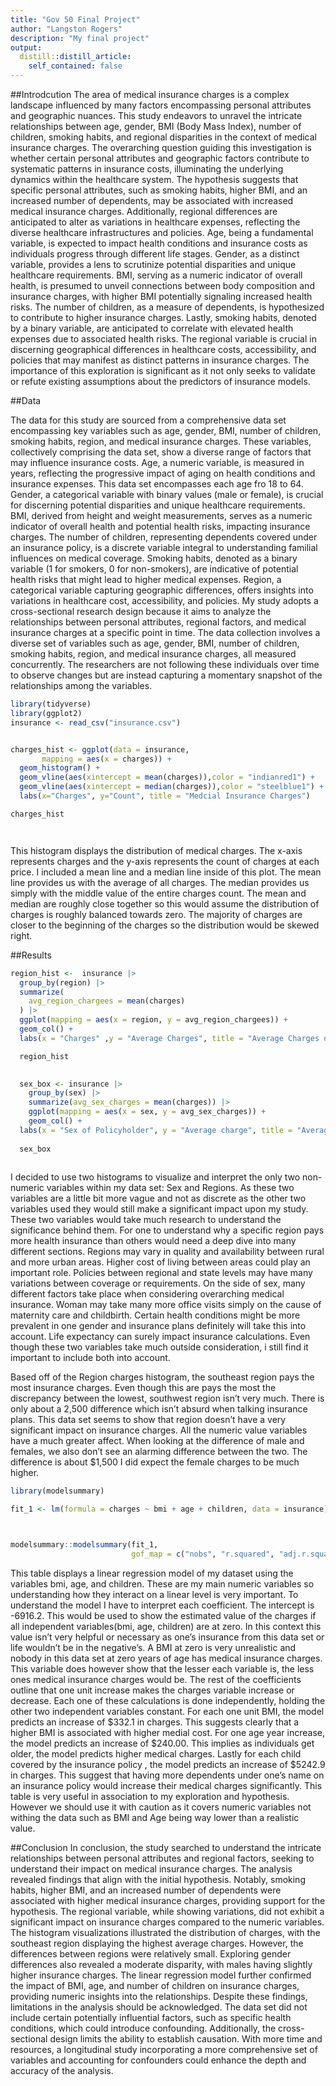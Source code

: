 ```yaml
---
title: "Gov 50 Final Project"
author: "Langston Rogers"
description: "My final project"
output:
  distill::distill_article:
    self_contained: false
---
```


##Introdcution 
The area of medical insurance charges is a complex landscape influenced by many factors encompassing personal attributes and geographic nuances. This study endeavors to unravel the intricate relationships between age, gender, BMI (Body Mass Index), number of children, smoking habits, and regional disparities in the context of medical insurance charges. The overarching question guiding this investigation is whether certain personal attributes and geographic factors contribute to systematic patterns in insurance costs, illuminating the underlying dynamics within the healthcare system. The hypothesis suggests that specific personal attributes, such as smoking habits, higher BMI, and an increased number of dependents, may be associated with increased medical insurance charges. Additionally, regional differences are anticipated to alter as variations in healthcare expenses, reflecting the diverse healthcare infrastructures and policies. Age, being a fundamental variable, is expected to impact health conditions and insurance costs as individuals progress through different life stages. Gender, as a distinct variable, provides a lens to scrutinize potential disparities and unique healthcare requirements. BMI, serving as a numeric indicator of overall health, is presumed to unveil connections between body composition and insurance charges, with higher BMI potentially signaling increased health risks. The number of children, as a measure of dependents, is hypothesized to contribute to higher insurance charges. Lastly, smoking habits, denoted by a binary variable, are anticipated to correlate with elevated health expenses due to associated health risks. The regional variable is crucial in discerning geographical differences in healthcare costs, accessibility, and policies that may manifest as distinct patterns in insurance charges. The importance of this exploration is significant as it not only seeks to validate or refute existing assumptions about the predictors of insurance models. 

##Data 

The data for this study are sourced from a comprehensive data set encompassing key variables such as age, gender, BMI, number of children, smoking habits, region, and medical insurance charges. These variables, collectively comprising the data set, show a diverse range of factors that may influence insurance costs. Age, a numeric variable, is measured in years, reflecting the progressive impact of aging on health conditions and insurance expenses. This data set encompasses each age fro 18 to 64. Gender, a categorical variable with binary values (male or female), is crucial for discerning potential disparities and unique healthcare requirements. BMI, derived from height and weight measurements, serves as a numeric indicator of overall health and potential health risks, impacting insurance charges. The number of children, representing dependents covered under an insurance policy, is a discrete variable integral to understanding familial influences on medical coverage. Smoking habits, denoted as a binary variable (1 for smokers, 0 for non-smokers), are indicative of potential health risks that might lead to higher medical expenses. Region, a categorical variable capturing geographic differences, offers insights into variations in healthcare cost, accessibility, and policies. My study adopts a cross-sectional research design because it aims to analyze the relationships between personal attributes, regional factors, and medical insurance charges at a specific point in time. The data collection involves a diverse set of variables such as age, gender, BMI, number of children, smoking habits, region, and medical insurance charges, all measured concurrently. The researchers are not following these individuals over time to observe changes but are instead capturing a momentary snapshot of the relationships among the variables.


```r
library(tidyverse)
library(ggplot2)
insurance <- read_csv("insurance.csv")


charges_hist <- ggplot(data = insurance,
       mapping = aes(x = charges)) +
  geom_histogram() +
  geom_vline(aes(xintercept = mean(charges)),color = "indianred1") +
  geom_vline(aes(xintercept = median(charges)),color = "steelblue1") +
  labs(x="Charges", y="Count", title = "Medcial Insurance Charges")

charges_hist




```

This histogram displays the distribution of medical charges. The x-axis represents charges and the y-axis represents the count of charges at each price. I included a mean line and a median line inside of this plot. The mean line provides us with the average of all charges. The median provides us simply with the middle value of the entire charges count. The mean and median are roughly close together so this would assume the distribution of charges is roughly balanced towards zero. The majority of charges are closer to the beginning of the charges so the distribution would be skewed right. 

##Results

```r
region_hist <-  insurance |>
  group_by(region) |>
  summarize(
    avg_region_chargees = mean(charges)
  ) |>
  ggplot(mapping = aes(x = region, y = avg_region_chargees)) +
  geom_col() +
  labs(x = "Charges" ,y = "Average Charges", title = "Average Charges of Regions")

  region_hist
  
```

```r
  sex_box <- insurance |>
    group_by(sex) |>
    summarize(avg_sex_charges = mean(charges)) |>
    ggplot(mapping = aes(x = sex, y = avg_sex_charges)) +
    geom_col() +
  labs(x = "Sex of Policyholder", y = "Average charge", title = "Average Charge of Sex ")
  
  sex_box
  
```
I decided to use two histograms to visualize and interpret the only two non-numeric variables within my data set: Sex and Regions. As these two variables are a little bit more vague and not as discrete as the other two variables used they would still make a significant impact upon my study. These two variables would take much research to understand the significance behind them. For one to understand why a specific region pays more health insurance than others would need a deep dive into many different sections. Regions may vary in quality and availability between rural and more urban areas. Higher cost of living between areas could play an important role. Policies between regional and state levels may have many variations between coverage or requirements. On the side of sex, many different factors take place when considering overarching medical insurance. Woman may take many more office visits simply on the cause of maternity care and childbirth. Certain health conditions might be more prevalent in one gender and insurance plans definitely will take this into account. Life expectancy can surely impact insurance calculations. Even though these two variables take much outside consideration, i still find it important to include both into account.

Based off of the Region charges histogram, the southeast region pays the most insurance charges. Even though this are pays the most the discrepancy between the lowest, southwest region isn't very much. There is only about a 2,500 difference which isn't absurd when talking insurance plans. This data set seems to show that region doesn't have a very significant impact on insurance charges. All the numeric value variables have a much greater affect. When looking at the difference of male and females, we also don't see an alarming difference between the two. The difference is about $1,500 I did expect the female charges to be much higher. 


```r
library(modelsummary)

fit_1 <- lm(formula = charges ~ bmi + age + children, data = insurance)



modelsummary::modelsummary(fit_1,
                           gof_map = c("nobs", "r.squared", "adj.r.squared"))
```

This table displays a linear regression model of my dataset using the variables bmi, age, and children. These are my main numeric variables so understanding how they interact on a linear level is very important. To understand the model I have to interpret each coefficient. The intercept is -6916.2. This would be used to show the estimated value of the charges if all independent variables(bmi, age, children) are at zero. In this context this value isn't very helpful or necessary as one's insurance from this data set or life wouldn't be in the negative's. A BMI at zero is very unrealistic and nobody in this data set at zero years of age has medical insurance charges. This variable does however show that the lesser each variable is, the less ones medical insurance charges would be. The rest of the coefficients outline that one unit increase makes the charges variable increase or decrease. Each one of these calculations is done independently, holding the other two independent variables constant. For each one unit BMI, the model predicts an increase of $332.1 in charges. This suggests clearly that a higher BMI is associated with higher medial cost. For one age year increase, the model predicts an increase of $240.00. This implies as individuals get older, the model predicts higher medical charges. Lastly for each child covered by the insurance policy , the model predicts an increase of $5242.9 in charges. This suggest that having more dependents under one's name on an insurance policy would increase their medical charges significantly. This table is very useful in association to my exploration and hypothesis. However we should use it with caution as it covers numeric variables not withing the data such as BMI and Age being way lower than a realistic value. 

##Conclusion 
In conclusion, the study searched to understand the intricate relationships between personal attributes and regional factors, seeking to understand their impact on medical insurance charges. The analysis revealed findings that align with the initial hypothesis. Notably, smoking habits, higher BMI, and an increased number of dependents were associated with higher medical insurance charges, providing support for the hypothesis. The regional variable, while showing variations, did not exhibit a significant impact on insurance charges compared to the numeric variables. The histogram visualizations illustrated the distribution of charges, with the southeast region displaying the highest average charges. However, the differences between regions were relatively small. Exploring gender differences also revealed a moderate disparity, with males having slightly higher insurance charges. The linear regression model further confirmed the impact of BMI, age, and number of children on insurance charges, providing numeric insights into the relationships. Despite these findings, limitations in the analysis should be acknowledged. The data set did not include certain potentially influential factors, such as specific health conditions, which could introduce confounding. Additionally, the cross-sectional design limits the ability to establish causation. With more time and resources, a longitudinal study incorporating a more comprehensive set of variables and accounting for confounders could enhance the depth and accuracy of the analysis.
